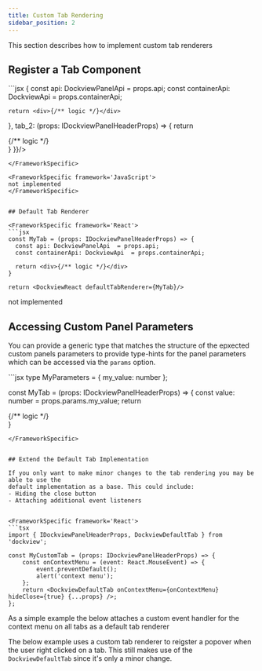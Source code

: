 ```yaml
---
title: Custom Tab Rendering
sidebar_position: 2
---
```



This section describes how to implement custom tab renderers

## Register a Tab Component

<FrameworkSpecific framework='React'>
```jsx
<DockviewReact tabComponents={{
  tab_1: (props: IDockviewPanelHeaderProps) => {
    const api: DockviewPanelApi  = props.api;
    const containerApi: DockviewApi  = props.containerApi;

    return <div>{/** logic */}</div>
  },
  tab_2: (props: IDockviewPanelHeaderProps) => {
    return <div>{/** logic */}</div>
  }
}}/>
```
</FrameworkSpecific>

<FrameworkSpecific framework='JavaScript'>
not implemented
</FrameworkSpecific>


## Default Tab Renderer

<FrameworkSpecific framework='React'>
```jsx
const MyTab = (props: IDockviewPanelHeaderProps) => {
  const api: DockviewPanelApi  = props.api;
  const containerApi: DockviewApi  = props.containerApi;

  return <div>{/** logic */}</div>
}

return <DockviewReact defaultTabRenderer={MyTab}/>
```
</FrameworkSpecific>

<FrameworkSpecific framework='JavaScript'>
not implemented
</FrameworkSpecific>

## Accessing Custom Panel Parameters

You can provide a generic type that matches the structure of the epxected custom panels parameters
to provide type-hints for the panel parameters which can be accessed via the `params` option.

<FrameworkSpecific framework='React'>
```jsx
type MyParameters = { my_value: number };

const MyTab = (props: IDockviewPanelHeaderProps<MyParameters>) => {
  const value: number = props.params.my_value;
  return <div>{/** logic */}</div>
}
```
</FrameworkSpecific>


## Extend the Default Tab Implementation

If you only want to make minor changes to the tab rendering you may be able to use the
default implementation as a base. This could include:
- Hiding the close button
- Attaching additional event listeners


<FrameworkSpecific framework='React'>
```tsx
import { IDockviewPanelHeaderProps, DockviewDefaultTab } from 'dockview';

const MyCustomTab = (props: IDockviewPanelHeaderProps) => {
    const onContextMenu = (event: React.MouseEvent) => {
        event.preventDefault();
        alert('context menu');
    };
    return <DockviewDefaultTab onContextMenu={onContextMenu} hideClose={true} {...props} />;
};
```
</FrameworkSpecific>

As a simple example the below attaches a custom event handler for the context menu on all tabs as a default tab renderer

The below example uses a custom tab renderer to reigster a popover when the user right clicked on a tab.
This still makes use of the `DockviewDefaultTab` since it's only a minor change.

<MultiFrameworkContainer
    sandboxId="customheader-dockview"
    react={CustomHeadersDockview}
/>
